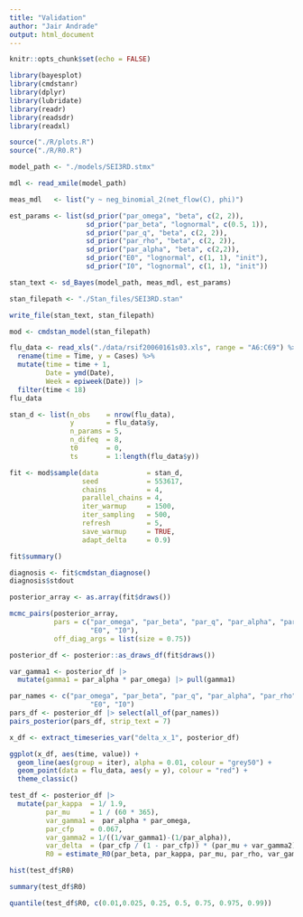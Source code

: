 ```yaml
---
title: "Validation"
author: "Jair Andrade"
output: html_document
---
```


```r
knitr::opts_chunk$set(echo = FALSE)

library(bayesplot)
library(cmdstanr)
library(dplyr)
library(lubridate)
library(readr)
library(readsdr)
library(readxl)

source("./R/plots.R")
source("./R/R0.R")
```

```r
model_path <- "./models/SEI3RD.stmx"

mdl <- read_xmile(model_path)
```

```r
meas_mdl   <- list("y ~ neg_binomial_2(net_flow(C), phi)")

est_params <- list(sd_prior("par_omega", "beta", c(2, 2)),
                   sd_prior("par_beta", "lognormal", c(0.5, 1)),
                   sd_prior("par_q", "beta", c(2, 2)),
                   sd_prior("par_rho", "beta", c(2, 2)),
                   sd_prior("par_alpha", "beta", c(2,2)),
                   sd_prior("E0", "lognormal", c(1, 1), "init"),
                   sd_prior("I0", "lognormal", c(1, 1), "init"))

stan_text <- sd_Bayes(model_path, meas_mdl, est_params)

stan_filepath <- "./Stan_files/SEI3RD.stan"

write_file(stan_text, stan_filepath)

mod <- cmdstan_model(stan_filepath)
```

```r
flu_data <- read_xls("./data/rsif20060161s03.xls", range = "A6:C69") %>% 
  rename(time = Time, y = Cases) %>% 
  mutate(time = time + 1,
         Date = ymd(Date),
         Week = epiweek(Date)) |> 
  filter(time < 18)
flu_data
```

```r
stan_d <- list(n_obs    = nrow(flu_data),
               y        = flu_data$y,
               n_params = 5,
               n_difeq  = 8,
               t0       = 0,
               ts       = 1:length(flu_data$y))

fit <- mod$sample(data            = stan_d,
                  seed            = 553617,
                  chains          = 4,
                  parallel_chains = 4,
                  iter_warmup     = 1500,
                  iter_sampling   = 500,
                  refresh         = 5,
                  save_warmup     = TRUE,
                  adapt_delta     = 0.9)
```

```r
fit$summary()
```


```r
diagnosis <- fit$cmdstan_diagnose()
diagnosis$stdout
```

```r
posterior_array <- as.array(fit$draws())

mcmc_pairs(posterior_array, 
           pars = c("par_omega", "par_beta", "par_q", "par_alpha", "par_rho", 
                    "E0", "I0"),
           off_diag_args = list(size = 0.75))
```

```r
posterior_df <- posterior::as_draws_df(fit$draws())

var_gamma1 <- posterior_df |>
  mutate(gamma1 = par_alpha * par_omega) |> pull(gamma1)
```


```r
par_names <- c("par_omega", "par_beta", "par_q", "par_alpha", "par_rho", 
                    "E0", "I0")
pars_df <- posterior_df |> select(all_of(par_names))
pairs_posterior(pars_df, strip_text = 7) 
```

```r
x_df <- extract_timeseries_var("delta_x_1", posterior_df)

ggplot(x_df, aes(time, value)) +
  geom_line(aes(group = iter), alpha = 0.01, colour = "grey50") +
  geom_point(data = flu_data, aes(y = y), colour = "red") +
  theme_classic()
```


```r
test_df <- posterior_df |> 
  mutate(par_kappa  = 1/ 1.9,
         par_mu     = 1 / (60 * 365),
         var_gamma1 =  par_alpha * par_omega,
         par_cfp    = 0.067,
         var_gamma2 = 1/((1/var_gamma1)-(1/par_alpha)),
         var_delta  = (par_cfp / (1 - par_cfp)) * (par_mu + var_gamma2),
         R0 = estimate_R0(par_beta, par_kappa, par_mu, par_rho, var_gamma1, var_gamma2, par_alpha, var_delta, par_q))

hist(test_df$R0)
```

```r
summary(test_df$R0)
```

```r
quantile(test_df$R0, c(0.01,0.025, 0.25, 0.5, 0.75, 0.975, 0.99))
```

